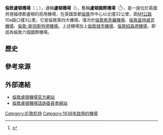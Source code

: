 {{noteTA
|T=zh-hans:伦敦卢顿机场;zh-hant:倫敦盧頓機場;zh-hk:倫敦盧頓機場;zh-mo:倫敦盧頓機場;zh-tw:倫敦魯頓機場;
|1=zh-hans:卢顿;zh-hk:盧頓;zh-mo:盧頓;zh-tw:魯頓;
|2=zh-hans:贝德福德;zh-hk:貝德福德;zh-tw:貝德福;
}}
{{Infobox Airport
| name = 倫敦盧頓機場
| nativename = {{lang|en|London Luton Airport}}
| image = Luton airport.jpg
| image-width = 270px
| IATA = LTN
| ICAO = EGGW
| type = 民用
| location = {{flagicon image|Flag of United Kingdom.svg}}英國貝德福德郡盧頓
| website = [https://www.london-luton.co.uk/ london-luton.co.uk]
}}
'''倫敦盧頓機場'''（{{lang-en|'''London Luton Airport'''}}；{{airport codes|LTN|EGGW}}），通稱'''盧頓機場'''（{{lang|en|'''Luton Airport'''}}），舊稱'''盧頓國際機場'''（{{lang|en|'''Luton International Airport'''}}<ref>[https://archive.today/20070629073620/http://www.london-luton.co.uk/en/content/8/143/airport-history.html {{lang|en|Airport History - London Luton Airport}}]{{en icon}}</ref>），是一座位於英國貝德福德郡盧頓的民用機場，在英國首都[[倫敦|倫敦]]市中心以北僅32公里，距[[M1公路|M1公路]]10a路口僅3公里。它是倫敦第四大機場，僅次於[[倫敦希思羅機場|倫敦希思羅機場]]、[[倫敦盖特威克機場|倫敦盖特威克機場]]、[[倫敦-斯坦斯特德機場|倫敦-斯坦斯特德機場]]。上述機場加上[[倫敦城市機場|倫敦城市機場]]、[[倫敦紹森德機場|倫敦紹森德機場]]，即成為倫敦六個國際機場。

== 歷史 ==

== 參考來源 ==
{{reflist}}

== 外部連結 ==
*[http://www.london-luton.co.uk/ 倫敦盧頓機場官方網站] {{Wayback|url=http://www.london-luton.co.uk/ |date=20201217185842 }}
*[http://www.llacc.com/ 倫敦盧頓機場諮詢委員會網站] {{Wayback|url=http://www.llacc.com/ |date=20200803114803 }}

{{英國機場}}

[[Category:伦敦机场|Category:伦敦机场]]
[[Category:1938年啟用的機場|Category:1938年啟用的機場]]